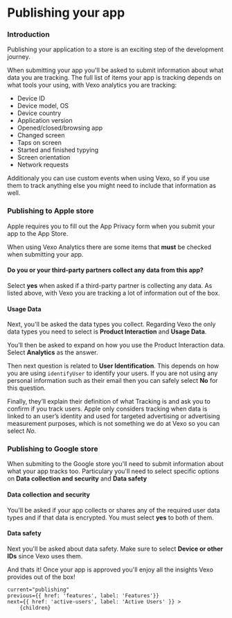 
# Publishing your app

### Introduction

Publishing your application to a store is an exciting step of the development journey.

When submitting your app you'll be asked to submit information about what data you are tracking. The full list of items
your app is tracking depends on what tools your using, with Vexo analytics you are tracking:

- Device ID
- Device model, OS
- Device country
- Application version
- Opened/closed/browsing app
- Changed screen
- Taps on screen
- Started and finished typying
- Screen orientation
- Network requests 

Additionaly you can use custom events when using Vexo, so if you use them to track anything else you might need to 
include that information as well.


### Publishing to Apple store

Apple requires you to fill out the App Privacy form when you submit your app to the App Store.

When using Vexo Analytics there are some items that **must** be checked when submitting your app.

#### Do you or your third-party partners collect any data from this app?


Select **yes** when asked if a third-party partner is collecting any data. As listed above, with Vexo you are tracking 
a lot of information out of the box.

<DocImage src="/docs/apple-data-collection.png" width="502" height="440" smallImage/>

#### Usage Data

Next, you'll be asked the data types you collect.
Regarding Vexo the only data types you need to select is **Product Interaction** and **Usage Data**.

You’ll then be asked to expand on how you use the Product Interaction data. Select **Analytics** as the answer.

<DocImage src="/docs/apple-analytics.png" width="502" height="610" smallImage/>

Then next question is related to **User Identification**.
This depends on how you are using `identifyUser` to identify your users. If you are not using any personal information such as their email then you can safely select **No** for this question.

Finally, they’ll explain their definition of what Tracking is and ask you to confirm if you track users.
Apple only considers tracking when data is linked to an user’s identity and used for targeted advertising or advertising measurement purposes, which is not something we do at Vexo so you can select *No*.

<DocImage src="/docs/apple-identify-device.png" width="502" height="650" smallImage/>


### Publishing to Google store

When submiting to the Google store you'll need to submit information about what your app tracks too. Particulary you'll need
to select specific options on **Data collection and security** and **Data safety**


#### Data collection and security

You'll be asked if your app collects or shares any of the required user data types and if that data is encrypted. You must select 
**yes** to both of them.

<DocImage src="/docs/android-collection.jpeg" width="502" height="250" smallImage/>

#### Data safety

Next you'll be asked about data safety. Make sure to select **Device or other IDs** since Vexo uses them.

<DocImage src="/docs/android-safety.jpeg" width="520" height="230" smallImage/>


And thats it! Once your app is approved you'll enjoy all the insights Vexo provides out of the box!



    current="publishing"
    previous={{ href: 'features', label: 'Features'}}
    next={{ href: 'active-users', label: 'Active Users' }} >
        {children}
</DocLayout>
